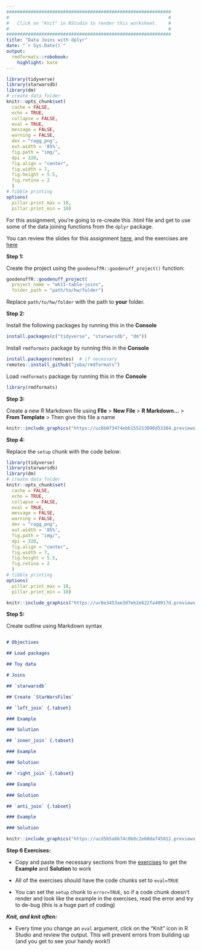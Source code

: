 ```yaml
---
#############################################################
#                                                           #
#   Click on "Knit" in RStudio to render this worksheet.    #
#                                                           #
#############################################################
title: "Data Joins with dplyr"
date: "`r Sys.Date()`"
output:
  rmdformats::robobook:
    highlight: kate
---
```


```r
library(tidyverse)
library(starwarsdb)
library(dm)
# create data folder
knitr::opts_chunk$set(
  cache = FALSE,
  echo = TRUE,
  collapse = FALSE,
  eval = TRUE,
  message = FALSE,
  warning = FALSE,
  dev = "ragg_png",
  out.width = '85%',
  fig.path = "img/",
  dpi = 320,
  fig.align = "center",
  fig.width = 7,
  fig.height = 5.5,
  fig.retina = 2
  )
# tibble printing
options(
  pillar.print_max = 10, 
  pillar.print_min = 10)
```

For this assignment, you're going to re-create this .html file and get to use some of the data joining functions from the `dplyr` package. 

You can review the slides for this assignment  [here](https://mjfrigaard.github.io/FA22-JOUR301/slides/data-joins.html#1), and the exercises are [here](https://mjfrigaard.github.io/FA22-JOUR301/exercises/table-joins.html)

**Step 1:**

Create the project using the `goodenuffR::goodenuff_project()` function:

```r
goodenuffR::goodenuff_project(
  project_name = "wk11-table-joins", 
  folder_path = "path/to/hw/folder")
```

Replace `path/to/hw/folder` with the path to **your** folder. 

**Step 2:**

Install the following packages by running this in the **Console**

```r
install.packages(c("tidyverse", "starwarsdb", "dm"))
```

Install `rmdformats` package by running this in the **Console**

```r
install.packages(remotes)  # if necessary
remotes::install_github("juba/rmdformats")
```

Load `rmdformats` package by running this in the **Console**

```r
library(rmdformats)
```

**Step 3:**

Create a new R Markdown file using **FIle** > **New File** > **R Markdown...** > **From Template** > Then give this file a name

```r
knitr::include_graphics("https://uc6b073474ebb155213890d53384.previews.dropboxusercontent.com/p/thumb/ABtzjwEwFkD_zOWLsSQ6-XJrriEevqq1FQC6r_0EDWacUFwMWMnwu7kxZMVRAK3pshOjMqr--mmd3QwCy2P9fkeuAhJftPxQZ2CiywUzjyMTfTZ3OR9b19D-1p7k_JI6LFAgTrFHYbDI66XlU-gSlAMJz7HAbhE5JqdsB08mvAYtKG44s7wKO40LciF6rVXQZfDLXFCFV-D2qQFYzWg_VKV3H2_pH9L_dHSxyOvPHyl9x8oOeucLa6wS_aemgYlnYAvu1B1h9gda0VR_O6DFDT_71gVeF9nYoK-l3fTsD6Fyf-u54npgNSNI0fXSsyfeFXJ5Xdvx2qSI69lWk4ueIG-eyUE9TfHuNwm6I2zjN9MYuSexLsN25OFB044cFmBxq8niiN1cN1GGtduv2W9HWllh/p.gif")
```

**Step 4:**

Replace the `setup` chunk with the code below: 

```r
library(tidyverse)
library(starwarsdb)
library(dm)
# create data folder
knitr::opts_chunk$set(
  cache = FALSE,
  echo = TRUE,
  collapse = FALSE,
  eval = TRUE,
  message = FALSE,
  warning = FALSE,
  dev = "ragg_png",
  out.width = '85%',
  fig.path = "img/",
  dpi = 320,
  fig.align = "center",
  fig.width = 7,
  fig.height = 5.5,
  fig.retina = 2
  )
# tibble printing
options(
  pillar.print_max = 10, 
  pillar.print_min = 10)
```

```r
knitr::include_graphics("https://uc8e3453ae3d7eb2e622fa40917d.previews.dropboxusercontent.com/p/thumb/ABtil2OIv3trWOqrage3hlwjetYEEP45js0KOEG0pJ3l5u4q89ibnl3Yk4DfnOeDTVW90GQjJ3hmcwsUeBEoRIsXKrGr3lyh4DkhBqplyjdh7KEP3xSVcTpg--MGr5DDKxZbVQhQrLI1tyDGTNKRnLE-FQNcc7PSBIfmemdiW_IJgSRrRZFQw7iXk7ap5MM9bippX17R-_5WytYu3gdh6xMNzZEZQRrcJYD_Tomp_Gz6--rEYKTXC81_BhDxgoAXA8Spqr5wNNTQeag0uc384E4jwYnrdOyzvmll11aih7FfB8MwMHHEX_k1Y7ayp4iCDd8ERWFkWEQDAX2ZiNZVRPgi_CIggYNOQd2Z9Ph380VrmBwii77j7kK43SaoxiXXhQRMHSaDOeGEXm27sPdPFvCj/p.gif")
```

**Step 5:**

Create outline using Markdown syntax 

```markdown

# Objectives 

## Load packages 

## Toy data 

# Joins

## `starwarsdb` 

## Create `StarWarsFilms`

## `left_join` {.tabset}

### Example

### Solution

## `inner_join` {.tabset}

### Example

### Solution

## `right_join` {.tabset}

### Example

### Solution

## `anti_join` {.tabset}

### Example

### Solution

```

```r
knitr::include_graphics("https://ucd5b5a6674c0b8c2e60daf45012.previews.dropboxusercontent.com/p/thumb/ABtoERS7fHMufuaLDCZxwbgSMZgotqArhj9YUCOj_09c1_2HSf5MC1sb9rFHo5YEYwkvCvdb8tmsyss7FhGrXUKLk9yCm3PyKHOTxWLdCx9vGaoCV0_Sa8nuDRU4TnS10kI6AX5cnr1VytoaIuV_jxY-dDW6AI_XzMlekLf5MDPafL0t5B3rtZkV_z-QTKgkeH1VElQjWuxbJ2UgXWHiPzD92aIvim-pixmXgb9qoGkuzRzh1lWCEtviL99tKIgAi23fQim9muATuAqJQIFNz-gtzrbTKtvRW1sa7OeSy46_ZzhH-NwtxZ6lMcZrcP7N_eEIgHdQxwRfzsYe2JiZitsiLk9_zgSHqEGU9cdli3n5Yxmm0XRuvE2_V6MJO0CSioIkH9yyC06t-Ax6Qj45gIVN/p.gif")
```


**Step 6 Exercises:**

+ Copy and paste the necessary sections from the [exercises](https://mjfrigaard.github.io/FA22-JOUR301/exercises/table-joins.html) to get the **Example** and **Solution** to work

+ All of the exercises should have the code chunks set to `eval=TRUE`

+ You can set the `setup` chunk to `error=TRUE`, so if a code chunk doesn't render and look like the example in the exercises, read the error and try to de-bug (this is a huge part of coding)

***Knit, and knit often:***

+ Every time you change an `eval` argument, click on the "Knit" icon in R Studio and review the output. This will prevent errors from building up (and you get to see your handy work!)


